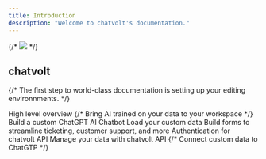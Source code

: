 ```yaml
---
title: Introduction
description: "Welcome to chatvolt's documentation."
---
```


{/* <img src="/images/banner.png" /> */}

## chatvolt

{/* The first step to world-class documentation is setting up your editing environnments. */}

<CardGroup cols={2}>
  <Card title="Platform" icon="gallery-thumbnails" href="/platform">
    High level overview
  </Card>
  {/* <Card title="Apps" icon="wand-magic-sparkles" href="/apps/introduction">
    Bring AI trained on your data to your workspace
  </Card> */}

  <Card title="Agent" icon="hat-wizard" href="/agent">
    Build a custom ChatGPT AI Chatbot
  </Card>
  <Card title="Datastore" icon="hat-wizard" href="/datastore">
    Load your custom data
  </Card>
  <Card title="Form" icon="table-list" href="/form">
    Build forms to streamline ticketing, customer support, and more
  </Card>
  <Card
    title="Authentication"
    icon="fingerprint"
    href="/api-reference/authentication"
  >
    Authentication for chatvolt API
  </Card>
  <Card title="API Endpoints" icon="code" href="/api-reference/endpoint">
    Manage your data with chatvolt API
  </Card>
  {/* <Card
    title="ChatGPT Plugin"
    icon="puzzle-piece-simple"
    href="/integrations/chatgpt-plugin"
  >
    Connect custom data to ChatGTP
  </Card> */}
</CardGroup>
